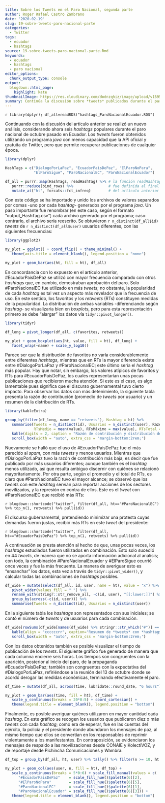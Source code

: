 ```yaml
---
title: Sobre los Tweets en el Paro Nacional, segunda parte
author: Roger Rafael Castro Zambrano
date: '2020-02-19'
slug: 19-sobre-tweets-paro-nacional-parte
categories:
  - Twitter
tags:
  - ecuador
  - hashtags
source: 19-sobre-tweets-paro-nacional-parte.Rmd
keywords:
  - ecuador
  - hashtags
  - paro nacional
editor_options:
  chunk_output_type: console
output:
  blogdown::html_page:
    highlight: kate
thumbnailImage: https://res.cloudinary.com/dodnzqhiz/image/upload/v1595302847/2020post/cacerolazo_ndaaxl.jpg
summary: Continúa la discusión sobre *tweets* publicados durante el paro de octubre, esta vez considerando seis *hashtags* populares.
---
```


`r library(dplyr); df_all=readRDS("hashtags_ParoNacionalEcuador.RDS")`

Continuando con la discusión del artículo anterior se realizó un nuevo análisis, considerando
ahora seis *hashtags* populares durante el paro nacional de octubre pasado en Ecuador. Los
*tweets* fueron obtenidos utilizando un programa *java* con menos capacidad que la API
oficial y gratuita de Twitter, pero que permite recuperar publicaciones de cualquier época.

```r
library(dplyr)

HashTags = c("DialogoPorLaPaz", "EcuadorPaisDePaz", "ElParoNoPara",
             "ElParoSigue", "ParoNacionalEC", "ParoNacionalEcuador")

df_all = purrr::map(HashTags, readHashTag) %>% # la función readHashTag()
   purrr::reduce(bind_rows) %>%                # fue definida al final
   mutate_at("ht", forcats::fct_infreq)        # del artículo anterior
```

Con este código se ha importado y unido los archivos de valores separados por comas -uno
por cada *hashtag*- generados por el programa *java*. Un paso importante fue renombrar
(en este caso, según el formato "output_HashTag.csv") cada archivo generado por el
programa; caso contrario, el archivo sería reescrito. Se obtuvieron `r n_distinct(df_all$id)`
*tweets* de `r n_distinct(df_all$user)` usuarios diferentes, con las siguientes frecuencias:

```r
library(ggplot2)

my_plot = ggplot() + coord_flip() + theme_minimal() +
   theme(axis.title = element_blank(), legend.position = "none")

my_plot + geom_bar(aes(ht, fill = ht), df_all)
```

En concordancia con lo expuesto en el artículo anterior, #EcuadorPaisDePaz se utilizó con
mayor frecuencia comparado con otros *hashtags* que, en cambio, demostraban aprobación del
paro. Solo #ParoNacionalEC fue utilizado en más *tweets*; no obstante, la popularidad de cada
*hashtag* es tal vez un aspecto más revelador que la frecuencia de uso. En este sentido, los
favoritos y los *retweets* (RTs) constituyen medidas de la popularidad. La distribución de
ambas variables -diferenciando según *hashtag*- se visualizaría bien en *boxplots*, pero
para esta representación primero se debe "alargar" los datos vía `tidyr::pivot_longer()`.

```r
library(tidyr)

df_long = pivot_longer(df_all, c(favorites, retweets))

my_plot + geom_boxplot(aes(ht, value, fill = ht), df_long) +
   facet_wrap(~name) + scale_y_log10()
```

Parece ser que la distribución de favoritos no varía considerablemente entre diferentes *hashtags*,
mientras que en RTs la mayor diferencia existe entre #DialogoPorLaPaz y #ParoNacionalEC;
este último sería el *hashtag* más popular. Hay que notar, sin embargo, los valores
atípicos de favoritos y RTs para #EcuadorPaisDePaz, los cuales representarían unas pocas
publicaciones que recibieron mucha atención. Si este es el caso, es algo lamentable pues
significa que el discurso gubernamental tuvo cierto impacto. Para observar los datos con
más detenimiento, la siguiente tabla presenta la razón de contribución (promedio de
*tweets* por usuario) y un resumen de la distribución de RTs.

```r
library(kableExtra)

group_by(filter(df_long, name == "retweets"), Hashtag = ht) %>%
   summarise(Tweets = n_distinct(id), Usuarios = n_distinct(user), Razón=Tweets/Usuarios,
             RTsMedio = mean(value), RTsMáximo = max(value), RTsTotal = sum(value)) %>%
   kable(digits = 2, caption = "Razón de contribución y distribución de *retweets*") %>%
   scroll_box(width = "auto", extra_css = "margin-bottom:2rem;")
```

Nuevamente se halló que el uso de #EcuadorPaisDePaz fue el más parecido al *spam*, con más
*tweets* y menos usuarios. Mientras que #DialogoPorLaPaz tuvo la razón de contribución más
baja, es decir que fue publicado por más usuarios diferentes; aunque también es el *hashtag*
menos utilizado, así que resulta ambiguo discernir con quiénes se relacionó mayoritariamente.
Por otra parte, según el promedio y el total de RTs, es claro que #ParoNacionalEC tuvo el
mayor alcance; se observó que los *tweets* con este *hashtag* servían para reportar
acciones de los sectores movilizados, y la represión en contra de ellos. Este es el
*tweet* con #ParoNacionalEC que recibió más RTs:

`r blogdown::shortcode("twitter", filter(df_all, ht=="#ParoNacionalEC") %>% top_n(1, retweets) %>% pull(id))`

El discurso gubernamental, pretendiendo minimizar una protesta cuyas
demandas fueron justas, recibió más RTs en este *tweet* del presidente:

`r blogdown::shortcode("twitter", filter(df_all, ht=="#EcuadorPaisDePaz") %>% top_n(1, retweets) %>% pull(id))`

A continuación se presta atención al hecho de que, unas pocas veces, los *hashtags*
estudiados fueron utilizados en combinación. Esto solo sucedió en 44 *tweets*, de manera
que no se aporta información adicional al análisis; con todo, la combinación #ParoNacionalEcuador
y #ElParoSigue ocurrió once veces y fue la más frecuente. La manera de averiguar esto es
“ensanchar” los datos, esta vez a través de `tidyr::pivot_wider()`, y calcular todas las
combinaciones de *hashtags* posibles.

```r
df_wide = mutate(select(df_all, id, user, name = ht), value = "x") %>%
   pivot_wider(values_fill = " ") %>%
   rename_with(stringr::str_remove_all, -c(id, user), "[[:lower:]]") %>%
   group_by(across(-c(id, user))) %>%
   summarise(Tweets = n_distinct(id), Usuarios = n_distinct(user))
```

En la siguiente tabla los *hashtags* son representados con sus iniciales;
se contó el número de *tweets* y de usuarios para cada combinación.

```r
df_wide[rowSums(df_wide[names(df_wide) %>% stringr::str_which("#")] == "x") > 1, ] %>%
   kable(align = "ccccccrr", caption="Resumen de *tweets* con *hashtags* combinados") %>%
   scroll_box(width = "auto", extra_css = "margin-bottom:2rem;")
```

Con los datos obtenidos también es posible visualizar el tiempo de publicación de los
*tweets*. El siguiente gráfico fue generado de manera que cada columna encierre seis
horas. Los tiempos son congruentes con la aparición, posterior al inicio del paro, de la
propaganda #EcuadorPaísDePaz; también son congruentes con la expectativa del #DialogoPorLaPaz,
refiriéndose a la reunión del 13 de octubre donde se acordó derogar las medidas económicas,
terminando efectivamente el paro.

```r
df_time = mutate(df_all, across(time, lubridate::round_date, "6 hours"))

my_plot + geom_bar(aes(time, fill = ht), df_time) +
   scale_y_continuous(breaks = 20*0:5) + coord_cartesian() +
   theme(legend.title = element_blank(), legend.position = "bottom")
```

Finalmente, es posible averiguar quiénes utilizaron en mayor cantidad cada *hashtag*. En
este gráfico se recogen los usuarios que publicaron diez o más *tweets* con cada *hashtag*;
como era de esperar, fue en las cuentas del ejército, la policía y el presidente donde
abundaron los mensajes de paz, al mismo tiempo que ellos se convertían en los responsables
de reprimir violentamente a los manifestantes. En contraposición, se evidenciaron los
mensajes de respaldo a las movilizaciones desde CONAIE y KolectiVOZ, y de reportaje desde
Pichincha Comunicaciones y Wambra.

```r
df_top = group_by(df_all, ht, user) %>% tally() %>% filter(n >= 10, ht != "#ElParoSigue")

my_plot + geom_col(aes(user, n, fill = ht), df_top) +
   scale_y_continuous(breaks = 5*0:6) + scale_fill_manual(values = c(
      "#EcuadorPaisDePaz"    = scale_fill_hue()$palette(6)[2],
      "#ElParoNoPara"        = scale_fill_hue()$palette(6)[5],
      "#ParoNacionalEC"      = scale_fill_hue()$palette(6)[1],
      "#ParoNacionalEcuador" = scale_fill_hue()$palette(6)[3])) +
   theme(legend.title = element_blank(), legend.position = "bottom")
```
